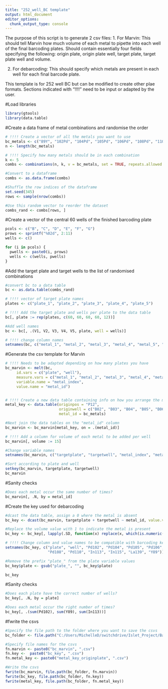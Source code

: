 ```yaml
---
title: "252_well_BC template"
output: html_document
editor_options: 
  chunk_output_type: console
---
```


The purpose of this script is to generate 2 csv files:
1. For Marvin: This should tell Marvin how much volume of each metal to pipette into each well of the final barcoding plates. Should contain essentially four fields specifying the following: origin plate, origin plate well, target plate, target plate well and volume. 

2. For debarcoding: This should specify which metals are present in each well for each final barcode plate. 

This template is for 252 well BC but can be modified to create other plae formats. 
Sections indicated with "!!!!" need to be input or adapted by the user.

#Load libraries
```r
library(gtools)
library(data.table)
```


#Create a data frame of metal combinations and randomise the order
```r

# !!!! Create a vector of all the metals you want to use
bc_metals <- c("89Y", "102Pd", "104Pd", "105Pd", "106Pd", "108Pd", "110Pd", "113In", "115In", "139La") 
n <- length(bc_metals)

# !!!! Specify how many metals should be in each combination
k <- 5
combs <- combinations(n, k, v = bc_metals, set = TRUE, repeats.allowed = FALSE)

#Convert to a dataframe
combs <- as.data.frame(combs)

#Shuffle the row indices of the dataframe
set.seed(345)
rows <- sample(nrow(combs))

#Use this random vector to reorder the dataset
combs_rand <- combs[rows, ]
```


#Create a vector of the central 60 wells of the finished barcoding plate

```r
pcols <- c("B", "C", "D", "E", "F", "G")
prows <- sprintf("%02d", 2:11)
wells <- c()

for (i in pcols) {
  pwells <- paste0(i, prows)
  wells <- c(wells, pwells)
}
```


#Add the target plate and target wells to the list of randomised combinations
```r

#convert bc to a data table
bc <- as.data.table(combs_rand)

# !!!! vector of target plate names
plates <- c("plate_1", "plate_2", "plate_3", "plate_4", "plate_5")

# !!!! Add the target plate and wells per plate to the data table
bc[, plate := rep(plates, c(60, 60, 60, 60, 12))]

#Add well names
bc <- bc[, .(V1, V2, V3, V4, V5, plate, well = wells)]

# !!!! change column names
setnames(bc, c("metal_1", "metal_2", "metal_3", "metal_4", "metal_5", "plate", "well"))
```


#Generate the csv template for Marvin
```r
# !!!! Needs to be adapted depending on how many plates you have
bc_marvin <- melt(bc, 
     id.vars = c("plate", "well"),
     measure.vars = c("metal_1", "metal_2", "metal_3", "metal_4", "metal_5"),
     variable.name = "metal_index",
     value.name = "metal_id")


# !!!! Create a new data table containing info on how you arrange the metals in the origin plate
metal_key <- data.table(originpos = "P12", 
                        originwell = c("B02", "B03", "B04", "B05", "B06", "B07", "B08", "B09", "B10", "B11"),
                        metal_id = bc_metals)

#Next join the data tables on the "metal_id" column
bc_marvin <- bc_marvin[metal_key, on = .(metal_id)]

# !!!! Add a column for volume of each metal to be added per well
bc_marvin[, volume := 15]

#Change variable names
setnames(bc_marvin, c("targetplate", "targetwell", "metal_index", "metal_id", "originplate", "originwell", "volume"))

#Sort according to plate and well
setkey(bc_marvin, targetplate, targetwell)
bc_marvin

```



#Sanity checks
```r
#Does each metal occur the same number of times?
bc_marvin[, .N, by = metal_id]

```


#Create the key used for debarcoding
```r
#dcast the data table, assign a 0 where the metal is absent
bc_key <- dcast(bc_marvin, targetplate + targetwell ~ metal_id, value.var = "volume", fill = 0)

#Replace the volume value with 1 to indicate the metal is present
bc_key <- bc_key[, lapply(.SD, function(x) replace(x, which(is.numeric(x) == TRUE & x!=0), 1))]

# !!!! Change column and value names to be compatible with barcoding key in pipeline
setnames(bc_key, c("plate", "well", "Pd102", "Pd104", "Pd105", "Pd106", 
                   "Pd108", "Pd110", "In113", "In115", "La139", "Y89"))

#Remove the prefix "plate_" from the plate variable values
bc_key$plate <- gsub("plate_", "", bc_key$plate)

bc_key
```


#Sanity checks
```r
#Does each plate have the correct number of wells?
bc_key[, .N, by = plate]

#Does each metal occur the right number of times?
bc_key[, .(sum(Pd102), sum(Y89), sum(In113))]

```



#fwrite the csvs
```r
#Specify the file path to the folder where you want to save the csvs
bc_folder <- file.path("C:/Users/MichelleD/switchdrive/Islet_Project/Barcoding/202008_252wellBC")

#Specify file names for the csvs
fn.marvin <- paste0("bc_marvin", ".csv")
fn.key <-  paste0("bc_key", ".csv")
fn.metal_key <- paste0("metal_key_originplate", ".csv")

#Write the csvs
fwrite(bc_marvin, file.path(bc_folder, fn.marvin))
fwrite(bc_key, file.path(bc_folder, fn.key))
fwrite(metal_key, file.path(bc_folder, fn.metal_key))
```



